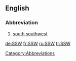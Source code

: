 ==English==

===Abbreviation===
{{infl|en|abbreviation}}

# [[south southwest]]

[[Category:Abbreviations]]

[[de:SSW]]
[[fr:SSW]]
[[ru:SSW]]
[[tr:SSW]]